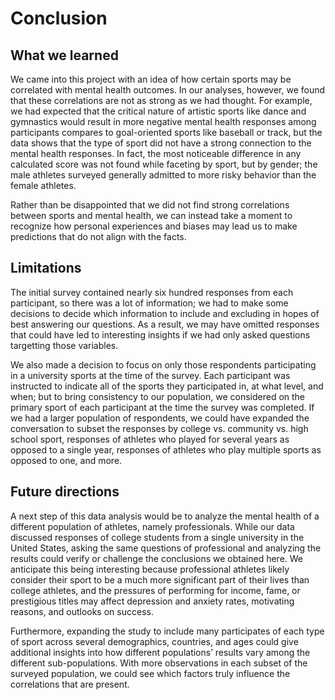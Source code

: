 # Conclusion

## What we learned

We came into this project with an idea of how certain sports may be correlated with mental health outcomes. In our analyses, however, we found that these correlations are not as strong as we had thought. For example, we had expected that the critical nature of artistic sports like dance and gymnastics would result in more negative mental health responses among participants compares to goal-oriented sports like baseball or track, but the data shows that the type of sport did not have a strong connection to the mental health responses. In fact, the most noticeable difference in any calculated score was not found while faceting by sport, but by gender; the male athletes surveyed generally admitted to more risky behavior than the female athletes.

Rather than be disappointed that we did not find strong correlations between sports and mental health, we can instead take a moment to recognize how personal experiences and biases may lead us to make predictions that do not align with the facts.


## Limitations

The initial survey contained nearly six hundred responses from each participant, so there was a lot of information; we had to make some decisions to decide which information to include and excluding in hopes of best answering our questions. As a result, we may have omitted responses that could have led to interesting insights if we had only asked questions targetting those variables.

We also made a decision to focus on only those respondents participating in a university sports at the time of the survey. Each participant was instructed to indicate all of the sports they participated in, at what level, and when; but to bring consistency to our population, we considered on the primary sport of each participant at the time the survey was completed. If we had a larger population of respondents, we could have expanded the conversation to subset the responses by college vs. community vs. high school sport, responses of athletes who played for several years as opposed to a single year, responses of athletes who play multiple sports as opposed to one, and more.


## Future directions

A next step of this data analysis would be to analyze the mental health of a different population of athletes, namely professionals. While our data discussed responses of college students from a single university in the United States, asking the same questions of professional and analyzing the results could verify or challenge the conclusions we obtained here. We anticipate this being interesting because professional athletes likely consider their sport to be a much more significant part of their lives than college athletes, and the pressures of performing for income, fame, or prestigious titles may affect depression and anxiety rates, motivating reasons, and outlooks on success.

Furthermore, expanding the study to include many participates of each type of sport across several demographics, countries, and ages could give additional insights into how different populations' results vary among the different sub-populations. With more observations in each subset of the surveyed population, we could see which factors truly influence the correlations that are present.
